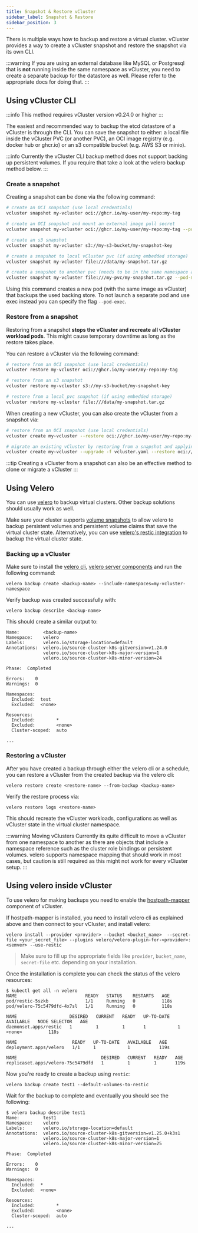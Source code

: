 ```yaml
---
title: Snapshot & Restore vCluster
sidebar_label: Snapshot & Restore
sidebar_position: 3
---
```


There is multiple ways how to backup and restore a virtual cluster. vCluster provides a way to create a vCluster snapshot and restore the snapshot via its own CLI.

:::warning
If you are using an external database like MySQL or Postgresql that is **not** running inside the same namespace as vCluster, you need to create a separate backup for the datastore as well. Please refer to the appropriate docs for doing that.
:::

## Using vCluster CLI

:::info
This method requires vCluster version v0.24.0 or higher
:::

The easiest and recommended way to backup the etcd datastore of a vCluster is through the CLI. You can save the snapshot to either: a local file inside the vCluster PVC (or another PVC), an OCI image registry (e.g. docker hub or ghcr.io) or an s3 compatible bucket (e.g. AWS S3 or minio).

:::info
Currently the vCluster CLI backup method does not support backing up persistent volumes. If you require that  take a look at the velero backup method below.
:::

### Create a snapshot

Creating a snapshot can be done via the following command:
```bash
# create an OCI snapshot (use local credentials)
vcluster snapshot my-vcluster oci://ghcr.io/my-user/my-repo:my-tag

# create an OCI snapshot and mount an external image pull secret
vcluster snapshot my-vcluster oci://ghcr.io/my-user/my-repo:my-tag --pod-image-pull-secret=my-image-pull-secret --oci-skip-client-credentials

# create an s3 snapshot
vcluster snapshot my-vcluster s3://my-s3-bucket/my-snapshot-key

# create a snapshot to local vCluster pvc (if using embedded storage)
vcluster snapshot my-vcluster file:///data/my-snapshot.tar.gz

# create a snapshot to another pvc (needs to be in the same namespace as vCluster)
vcluster snapshot my-vcluster file:///my-pvc/my-snapshot.tar.gz --pod-mount pvc:my-pvc:/my-pvc
```

Using this command creates a new pod (with the same image as vCluster) that backups the used backing store. To not launch a separate pod and use exec instead you can specify the flag `--pod-exec`.

### Restore from a snapshot

Restoring from a snapshot **stops the vCluster and recreate all vCluster workload pods**. This might cause temporary downtime as long as the restore takes place.

You can restore a vCluster via the following command:
```bash
# restore from an OCI snapshot (use local credentials)
vcluster restore my-vcluster oci://ghcr.io/my-user/my-repo:my-tag

# restore from an s3 snapshot
vcluster restore my-vcluster s3://my-s3-bucket/my-snapshot-key

# restore from a local pvc snapshot (if using embedded storage)
vcluster restore my-vcluster file:///data/my-snapshot.tar.gz
```

When creating a new vCluster, you can also create the vCluster from a snapshot via:
```bash
# restore from an OCI snapshot (use local credentials)
vcluster create my-vcluster --restore oci://ghcr.io/my-user/my-repo:my-tag

# migrate an existing vCluster by restoring from a snapshot and applying a new vcluster.yaml
vcluster create my-vcluster --upgrade -f vcluster.yaml --restore oci://ghcr.io/my-user/my-repo:my-tag
```

:::tip
Creating a vCluster from a snapshot can also be an effective method to clone or migrate a vCluster
:::

## Using Velero

You can use [velero](https://velero.io/) to backup virtual clusters. Other backup solutions should usually work as well.

Make sure your cluster supports [volume snapshots](https://kubernetes.io/docs/concepts/storage/volume-snapshots/) to allow velero to backup persistent volumes and persistent volume claims that save the virtual cluster state. Alternatively, you can use [velero's restic integration](https://velero.io/docs/main/restic/) to backup the virtual cluster state.

### Backing up a vCluster

Make sure to install the [velero cli](https://velero.io/docs/main/basic-install/), [velero server components](https://velero.io/docs/v1.8/supported-providers/) and run the following command:
```
velero backup create <backup-name> --include-namespaces=my-vcluster-namespace
```

Verify backup was created successfully with:
```
velero backup describe <backup-name>
```

This should create a similar output to:
```
Name:         <backup-name>
Namespace:    velero
Labels:       velero.io/storage-location=default
Annotations:  velero.io/source-cluster-k8s-gitversion=v1.24.0
              velero.io/source-cluster-k8s-major-version=1
              velero.io/source-cluster-k8s-minor-version=24

Phase:  Completed

Errors:    0
Warnings:  0

Namespaces:
  Included:  test
  Excluded:  <none>

Resources:
  Included:        *
  Excluded:        <none>
  Cluster-scoped:  auto

...
```

### Restoring a vCluster

After you have created a backup through either the velero cli or a schedule, you can restore a vCluster from the created backup via the velero cli:
```
velero restore create <restore-name> --from-backup <backup-name>
```

Verify the restore process via:
```
velero restore logs <restore-name>
```

This should recreate the vCluster workloads, configurations as well as vCluster state in the virtual cluster namespace.

:::warning Moving vClusters
Currently its quite difficult to move a vCluster from one namespace to another as there are objects that include a namespace reference such as the cluster role bindings or persistent volumes. velero supports namespace mapping that should work in most cases, but caution is still required as this might not work for every vCluster setup.
:::

## Using velero inside vCluster

To use velero for making backups you need to enable the [hostpath-mapper](/docs/vcluster/configure/vcluster-yaml/control-plane/components/host-path-mapper) component of vCluster.

If hostpath-mapper is installed, you need to install velero cli as explained above and then connect to your vCluster, and install velero:
```
velero install --provider <provider> --bucket <bucket_name>  --secret-file <your_secret_file> --plugins velero/velero-plugin-for-<provider>:<semver> --use-restic
```
> Make sure to fill up the appropriate fields like `provider`, `bucket_name`, `secret-file` etc. depending on your installation.

Once the installation is complete you can check the status of the velero resources:
```
$ kubectl get all -n velero
NAME                          READY   STATUS    RESTARTS   AGE
pod/restic-5szkb              1/1     Running   0          118s
pod/velero-75c5479dfd-4x7sl   1/1     Running   0          118s

NAME                    DESIRED   CURRENT   READY   UP-TO-DATE   AVAILABLE   NODE SELECTOR   AGE
daemonset.apps/restic   1         1         1       1            1           <none>          118s

NAME                     READY   UP-TO-DATE   AVAILABLE   AGE
deployment.apps/velero   1/1     1            1           119s

NAME                                DESIRED   CURRENT   READY   AGE
replicaset.apps/velero-75c5479dfd   1         1         1       119s
```

Now you're ready to create a backup using `restic`:
```
velero backup create test1 --default-volumes-to-restic
```

Wait for the backup to complete and eventually you should see the following:
```
$ velero backup describe test1
Name:         test1
Namespace:    velero
Labels:       velero.io/storage-location=default
Annotations:  velero.io/source-cluster-k8s-gitversion=v1.25.0+k3s1
              velero.io/source-cluster-k8s-major-version=1
              velero.io/source-cluster-k8s-minor-version=25

Phase:  Completed

Errors:    0
Warnings:  0

Namespaces:
  Included:  *
  Excluded:  <none>

Resources:
  Included:        *
  Excluded:        <none>
  Cluster-scoped:  auto

...
```

